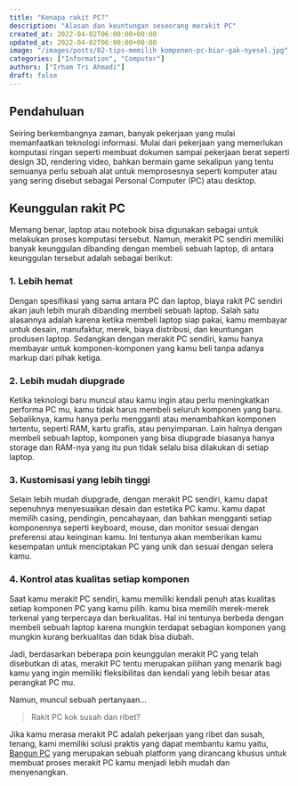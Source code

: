 ```yaml
---
title: "Kenapa rakit PC?"
description: "Alasan dan keuntungan seseorang merakit PC"
created_at: 2022-04-02T06:00:00+00:00
updated_at: 2022-04-02T06:00:00+00:00
image: "/images/posts/02-tips-memilih komponen-pc-biar-gak-nyesel.jpg"
categories: ["Information", "Computer"]
authors: ["Irham Tri Ahmadi"]
draft: false
---
```


## Pendahuluan

Seiring berkembangnya zaman, banyak pekerjaan yang mulai memanfaatkan teknologi informasi. Mulai dari pekerjaan yang memerlukan komputasi ringan seperti membuat dokumen sampai pekerjaan berat seperti design 3D, rendering video, bahkan bermain game sekalipun yang tentu semuanya perlu sebuah alat untuk memprosesnya seperti komputer atau yang sering disebut sebagai Personal Computer (PC) atau desktop.

## Keunggulan rakit PC

Memang benar, laptop atau notebook bisa digunakan sebagai untuk melakukan proses komputasi tersebut. Namun, merakit PC sendiri memiliki banyak keunggulan dibanding dengan membeli sebuah laptop, di antara keunggulan tersebut adalah sebagai berikut:

### 1. Lebih hemat

Dengan spesifikasi yang sama antara PC dan laptop, biaya rakit PC sendiri akan jauh lebih murah dibanding membeli sebuah laptop. Salah satu alasannya adalah karena ketika membeli laptop siap pakai, kamu membayar untuk desain, manufaktur, merek, biaya distribusi, dan keuntungan produsen laptop. Sedangkan dengan merakit PC sendiri, kamu hanya membayar untuk komponen-komponen yang kamu beli tanpa adanya markup dari pihak ketiga.

### 2. Lebih mudah diupgrade

Ketika teknologi baru muncul atau kamu ingin atau perlu meningkatkan performa PC mu, kamu tidak harus membeli seluruh komponen yang baru. Sebaliknya, kamu hanya perlu mengganti atau menambahkan komponen tertentu, seperti RAM, kartu grafis, atau penyimpanan. Lain halnya dengan membeli sebuah laptop, komponen yang bisa diupgrade biasanya hanya storage dan RAM-nya yang itu pun tidak selalu bisa dilakukan di setiap laptop.

### 3. Kustomisasi yang lebih tinggi

Selain lebih mudah diupgrade, dengan merakit PC sendiri, kamu dapat sepenuhnya menyesuaikan desain dan estetika PC kamu. kamu dapat memilih casing, pendingin, pencahayaan, dan bahkan mengganti setiap komponennya seperti keyboard, mouse, dan monitor sesuai dengan preferensi atau keinginan kamu. Ini tentunya akan memberikan kamu kesempatan untuk menciptakan PC yang unik dan sesuai dengan selera kamu.

### 4. Kontrol atas kualitas setiap komponen

Saat kamu merakit PC sendiri, kamu memiliki kendali penuh atas kualitas setiap komponen PC yang kamu pilih. kamu bisa memilih merek-merek terkenal yang terpercaya dan berkualitas. Hal ini tentunya berbeda dengan membeli sebuah laptop karena mungkin terdapat sebagian komponen yang mungkin kurang berkualitas dan tidak bisa diubah.

Jadi, berdasarkan beberapa poin keunggulan merakit PC yang telah disebutkan di atas, merakit PC tentu merupakan pilihan yang menarik bagi kamu yang ingin memiliki fleksibilitas dan kendali yang lebih besar atas perangkat PC mu.

Namun, muncul sebuah pertanyaan...

> Rakit PC kok susah dan ribet?

Jika kamu merasa merakit PC adalah pekerjaan yang ribet dan susah, tenang, kami memiliki solusi praktis yang dapat membantu kamu yaitu, [Bangun PC](https://bangunpc.com) yang merupakan sebuah platform yang dirancang khusus untuk membuat proses merakit PC kamu menjadi lebih mudah dan menyenangkan.
